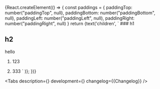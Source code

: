 

<Meta title='Components/Markdown' component={MarkdownComponent} id='Markdown' />

<Story name='Markdown'>
    {React.createElement(() => {
        const paddings = {
            paddingTop: number("paddingTop", null),
            paddingBottom: number("paddingBottom", null),
            paddingLeft: number("paddingLeft", null),
            paddingRight: number("paddingRight", null)
        }
        return <MarkdownComponent
            paddings={paddings}
            font={radios('font', ['system', 'styrene'], 'system')}
            platform={radios('platform', ['desktop', 'mobile'], 'desktop')}
        >
            {text('children',
            `
### h1

## h2

hello

1. 123

2. 333
   `
   )}</MarkdownComponent>;
   })}
     </Story>

<ComponentHeader
    name='Markdown'
    version={packageJson.version}
    package='@alfalab/core-components/markdown'
    design='https://www.figma.com/file/cdNnkh2QdxuvYLrBm4cubM/branch/iXBg8h9LGQzDyIJT0OHM4v/Web-%3A%3A-Core-Default-Components?type=design&node-id=89835-120143&mode=design&t=lrmb1JJ6HkunHzwe-0'
    children='Компонент для создания разметки.'
/>

<Tabs
    description={<Description />}
    development={<Development />}
    changelog={<Markdown>{Changelog}</Markdown>}
/>
